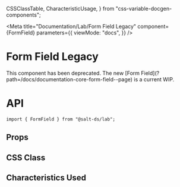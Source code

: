   CSSClassTable,
  CharacteristicUsage,
} from "css-variable-docgen-components";

<Meta
  title="Documentation/Lab/Form Field Legacy"
  component={FormField}
  parameters={{
    viewMode: "docs",
  }}
/>

# Form Field Legacy

<Banner status="warning">
  <BannerContent>
    This component has been deprecated. The new [Form
    Field](?path=/docs/documentation-core-form-field--page) is a current WIP.
  </BannerContent>
</Banner>

# API

```
import { FormField } from "@salt-ds/lab";
```

## Props

<ArgsTable of={FormField} />

## CSS Class

<CSSClassTable of={FormField} />

## Characteristics Used

<CharacteristicUsage of={FormField} />
